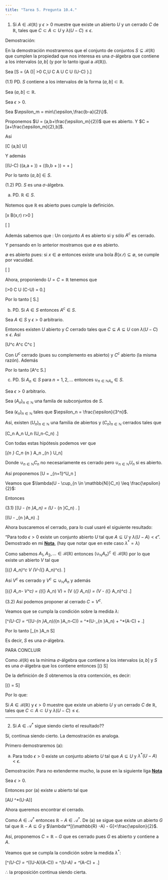 ```yaml
---
title: "Tarea 5. Pregunta 10.4."
---
```


1) Si $A \in \mathscr{B}(\mathbb{R})$ y $\epsilon > 0$ muestre que existe un abierto $U$ y un cerrado $C$ de $\mathbb{R}$, tales que $C \subset A \subset U$ y $\lambda(U-C) \leq \epsilon$.

Demostración:

En la demostración mostraremos que el conjunto de conjuntos $S \subseteq \mathscr{B}(\mathbb{R})$ que cumplen la propiedad que nos interesa es una $\sigma$-álgebra que contiene a los intervalos $(a,b]$ (y por lo tanto igual a $\mathscr{B}(\mathbb{R})$).

Sea \[S = \{A \in \mathscr{B}(\mathbb{R})|\mbox{ } \forall \epsilon>0 \mbox{ } \exists C,U \subseteq \mathbb{R} \mbox{ tal que } C \subseteq A \subseteq U \mbox{ con } C \mbox{ cerrado y } U \mbox{ abierto tales que } \lambda(U-C) \leq \epsilon \}.\]

  (1.1) PD. $S$ contiene a los intervalos de la forma $(a,b] \subset \mathbb{R}$.

Sea $(a,b] \subset \mathbb{R}$.

Sea $\epsilon >0$.

Sea $\epsilon_m = min\{\epsilon,\frac{b-a}{2}\}$.

Proponemos $U = (a,b+\frac{\epsilon_m}{2})$ que es abierto. Y $C = [a+\frac{\epsilon_m}{2},b]$.

Así

\[C \subseteq (a,b] \subseteq U\]

Y además

\[\lambda(U-C) \leq \lambda((a,a + \frac{\epsilon_m}{2})) + \lambda((b,b + \frac{\epsilon_m}{2})) = \frac{\epsilon_m}{2} + \frac{\epsilon_m}{2} \leq \epsilon\]

Por lo tanto $(a,b] \in S$.

  (1.2) PD. $S$ es una $\sigma$-álgebra.


  (a) PD. $\mathbb{R} \in S$.
  
  Notemos que $\mathbb{R}$ es abierto pues cumple la definición.
  
  \[\forall x \in \mathbb{R} \quad \exists B(x,r) \subset \mathbb{R} \mbox{ (bola de radio } r>0 \mbox{).}\]
  
  \[\therefore \mathbb{R} \mbox{ es abierto.}\]
  
  Además sabemos que :
    Un conjunto $A$ es abierto si y sólo $A^c$ es cerrado.
    
  Y pensando en lo anterior mostramos que $\emptyset$ es abierto.
    
  $\emptyset$ es abierto pues: si $x\in \emptyset$ entonces existe una bola $B(x.r) \subseteq \emptyset$, se cumple por vacuidad.
  
  \[\therefore \mathbb{R} \mbox{ es cerrado.}\]
  
  
  Ahora, proponiendo $U = C = \mathbb{R}$ tenemos que 
  
  \[\forall \epsilon>0 \quad C \subseteq \mathbb{R}\subseteq U \mbox{ con } \lambda(C-U) = 0.\]
  
  Por lo tanto
   \[\therefore \mathbb{R} \in S.\]
  
  
  
  (b) PD. Si $A \in S$ entonces $A^c \in S$.
  
  
  Sea $A \in S$ y $\epsilon >0$ arbitrario. 
  
  Entonces existen $U$ abierto y $C$ cerrado tales que $C \subseteq A \subseteq U$ con $\lambda(U-C) \leq \epsilon$. Así
  
  \[U^c \subseteq A^c \subseteq C^c \quad \mbox{(Leyes de D'Morgan)}\]

  Con $U^c$ cerrado (pues su complemento es abierto) y $C^c$ abierto (la misma razón). Además
  
  \begin{align*}
\lambda(C^c-U^c) &= \lambda(C^c\cap (U^c)^c) \\\\
&= \lambda(C^c\cap U) \\\\
&= \lambda(U\cap C^c) \\\\
&= \lambda(U - C) \\\\
&\leq \epsilon.
\end{align*}
  
  Por lo tanto 
  \[A^c \in S.\]
  
  
  (c) PD. Si $A_n \in S$ para $n = 1, 2, \dots$ entonces $\cup_{n \in \mathbb{N}A_n }\in S$.
  
  Sea $\epsilon >0$ arbitrario.
  
  Sea $(A_n)_{n \in \mathbb{N}}$ una famila de subconjuntos de $S$.
  
  Sea $(\epsilon_n)_{n \in \mathbb{N}}$ tales que $\epsilon_n = \frac{\epsilon}{3^n}$.
  
  Así, existen $(U_n)_{n\in \mathbb{N}}$ una familia de abiertos y $(C_n)_{n\in \mathbb{N}}$ cerrados tales que
  
  \[C_n \subseteq A_n \subseteq U_n \quad \mbox{con} \quad \lambda(U_n-C_n) \leq \frac{\epsilon}{3^n}.\]
  
  Con todas estas hipótesis podemos ver que 
  
  \[\cup_{n \in \mathbb{N}} C_n \subseteq \cup_{n \in \mathbb{N}} A_n \subseteq \cup_{n \in \mathbb{N}} U_n\]
  
  Donde $\cup_{n \in \mathbb{N}} C_n$ no necesariamente es cerrado pero $\cup_{n \in \mathbb{N}} U_n$ si es abierto.

Así proponemos 
\[U = \cup_{n=1}^\infty U_n \]


 Veamos que $\lambda(U - \cup_{n \in \mathbb{N}}C_n) \leq \frac{\epsilon}{2}$:

\begin{align*}
\lambda(U - \cup_{n \in \mathbb{N}}C_n) &\leq \lambda(\cup_{n \in \mathbb{N}}(U_n - C_n)) && \mbox{ (pues } U - \cup_{n \in \mathbb{N}}C_n \subseteq \cup_{n \in \mathbb{N}}(U_n - C_n) \mbox{)}.\\\\
&\leq \sum_{n = 1}^\infty \lambda(U_n - C_n) \\\\
&\leq \sum_{n = 1}^\infty \frac{\epsilon}{3^n}\\\\
&= \frac{\epsilon}{2}.
\end{align*}

Entonces 

(3.1)
\[\lambda(U - \cup_{n \in \mathbb{N}}A_n) \overset{(\subseteq)}{\leq} \lambda[(U-\cup_{n \in \mathbb{N}}A_n)\cup(\cup_{n \in \mathbb{N}}A_n-\cup_{n \in \mathbb{N}}C_n)] = \lambda(U - \cup_{n \in \mathbb{N}}C_n) \leq \frac{\epsilon}{2}. \]

\[\therefore \lambda(U - \cup_{n \in \mathbb{N}}A_n) \leq \frac{\epsilon}{2}.\]

Ahora buscaremos el cerrado, para lo cual usaré el siguiente resultado:

"Para todo $\epsilon >0$ existe un conjunto abierto $U$ tal que $A\subseteq U$ y  $\lambda(U-A)<\epsilon$". Demostrado en mi **[Nota](https://austriamax.github.io/austriamax.proba1.github.io/P10_4_2.html)**, (hay que notar que en este caso $\lambda^* = \lambda$)

Como sabemos $A_1, A_2, \dots \in \mathscr{B}(\mathbb{R})$ entonces $(\cup_{\mathbb{N}} A_n)^c \in \mathscr{B}(\mathbb{R})$ por lo que existe un abierto $V$ tal que 

\[(\cup_{\mathbb{N}} A_n)^c \subseteq V \quad \mbox{y} \quad \lambda(V-(\cup_{\mathbb{N}} A_n)^c)\leq \frac{\epsilon}{2}. \]

Así $V^c$ es cerrado y $V^c \subseteq \cup_{\mathbb{N}} A_n$ y además

\[\lambda(\cup_{\mathbb{N}} A_n- V^c) = \lambda((\cup_{\mathbb{N}} A_n) \cap V) = \lambda(V \cap (\cup_{\mathbb{N}} A_n)) = \lambda(V - (\cup_{\mathbb{N}} A_n)^c) \leq \frac{\epsilon}{2}.\]

(3.2) Así podemos proponer al cerrado $C = V^c$.

Veamos que se cumpla la condición sobre la medida $\lambda$:

\[\lambda^*(U-C) = \lambda^*((U-\cup_{n \in \mathbb{N}}A_n)\cup(\cup_{n \in \mathbb{N}}A_n-C)) = \lambda^*(U-\cup_{n \in \mathbb{N}}A_n) + \lambda^*(A-C) \leq \frac{\epsilon}{2}  +\frac{\epsilon}{2} \leq \epsilon.\]

Por lo tanto 
\[\cup_{n \in \mathbb{N}}A_n \in S\]

Es decir, $S$ es una $\sigma$-álgebra.


PARA CONCLUIR

Como $\mathscr{B}(\mathbb{R})$ es la mínima $\sigma$-álgebra que contiene a los intervalos $(a,b]$ y $S$ es una $\sigma$-álgebra que los contiene entonces 
\[\mathscr{B}(\mathbb{R}) \subseteq S\]

De la definición de $S$ obtenemos la otra contención, es decir:

\[\mathscr{B}(\mathbb{R}) = S\]

Por lo que:

Si $A \in \mathscr{B}(\mathbb{R})$ y $\epsilon > 0$ muestre que existe un abierto $U$ y un cerrado $C$ de $\mathbb{R}$, tales que $C \subset A \subset U$ y $\lambda(U-C) \leq \epsilon$.

--------------------------------------------------------------------------------
2) Si $A \in \mathscr{A}^{*}$ sigue siendo cierto el resultado??


Sí, continua siendo cierto. La demostración es analoga.

Primero demostraremos (a):


(a) Para todo $\epsilon >0$ existe un conjunto abierto $U$ tal que $A\subseteq U$ y  $\lambda^*(U-A)<\epsilon$.

Demostración: Para no extenderme mucho, la puse en la siguiente liga  **[Nota](https://austriamax.github.io/austriamax.proba1.github.io/P10_4_2.html)**

Sea $\epsilon >0$.

Entonces por (a) existe $u$ abierto tal que

\[A\subseteq U \quad \mbox{y} \quad \lambda^*(U-A)\leq \frac{\epsilon}{2}\]

Ahora queremos encontrar el cerrado.

Como $A \in \mathscr{A}^{*}$ entonces $\mathbb{R} -A \in \mathscr{A}^{*}$. De (a) se sigue que existe un abierto $G$ tal que $\mathbb{R} - A \subseteq G$ y $\lambda^*[(\mathbb{R} -A) - G]<\frac{\epsilon}{2}$. 

Así, proponemos $C = \mathbb{R} - G$ que es cerrado pues $G$ es abierto y contiene a $A$. 

Veamos que se cumpla la condición sobre la medida $\lambda^*$:

\[\lambda^*(U-C) = \lambda^*((U-A)\cup(A-C)) = \lambda^*(U-A) + \lambda^*(A-C) \leq \frac{\epsilon}{2}  +\frac{\epsilon}{2} \leq \epsilon.\]

$\therefore$ la proposición continua siendo cierta.
